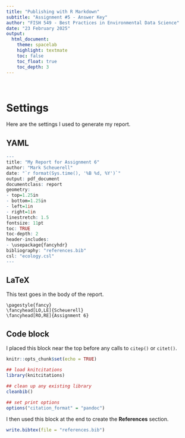```yaml
---
title: "Publishing with R Markdown"
subtitle: "Assignment #5 - Answer Key"
author: "FISH 549 - Best Practices in Environmental Data Science"
date: "23 February 2025"
output:
  html_document:
    theme: spacelab
    highlight: textmate
    toc: false
    toc_float: true
    toc_depth: 3
---
```


<br>

# Settings

Here are the settings I used to generate my report.

## YAML 

```r
---
title: "My Report for Assignment 6"
author: "Mark Scheuerell"
date: "`r format(Sys.time(), '%B %d, %Y')`"
output: pdf_document
documentclass: report
geometry:
- top=1.25in
- bottom=1.25in
- left=1in
- right=1in
linestretch: 1.5
fontsize: 11pt
toc: TRUE
toc-depth: 2
header-includes:
- \usepackage{fancyhdr}
bibliography: "references.bib"
csl: "ecology.csl"
---
```


## LaTeX

This text goes in the body of the report.

```
\pagestyle{fancy}
\fancyhead[LO,LE]{Scheuerell}
\fancyhead[RO,RE]{Assignment 6}
```

## Code block

I placed this block near the top before any calls to `citep()` or `citet()`.

```r
knitr::opts_chunk$set(echo = TRUE)

## load knitcitations
library(knitcitations)

## clean up any existing library
cleanbib()

## set print options
options("citation_format" = "pandoc")
```

I then used this block at the end to create the **References** section.

```r
write.bibtex(file = "references.bib")
```

